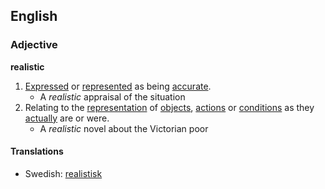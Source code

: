 ==English==

===Adjective===
'''realistic'''
#[[Express]]ed or [[represent]]ed as being [[accurate]].
#* A ''realistic'' appraisal of the situation
#Relating to the [[representation]] of [[object]]s, [[action]]s or [[condition]]s as they [[actually]] are or were.
#* A ''realistic'' novel about the Victorian poor

====Translations====
*Swedish: [[realistisk]]